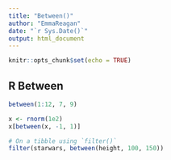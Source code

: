 ```yaml
---
title: "Between()"
author: "EmmaReagan"
date: "`r Sys.Date()`"
output: html_document
---
```


```r
knitr::opts_chunk$set(echo = TRUE)
```

## R Between

```r
between(1:12, 7, 9)

x <- rnorm(1e2)
x[between(x, -1, 1)]

# On a tibble using `filter()`
filter(starwars, between(height, 100, 150))

```

